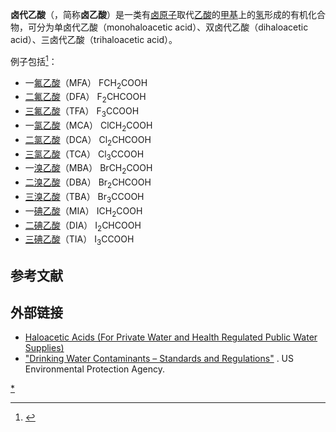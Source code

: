 '''卤代乙酸'''（{{lang-en|haloacetic acid}}，简称'''卤乙酸'''）是一类有[[卤代烃|卤原子]]取代[[乙酸|乙酸]]的[[甲基|甲基]]上的[[氢|氢]]形成的有机化合物，可分为单卤代乙酸（monohaloacetic acid）、双卤代乙酸（dihaloacetic acid）、三卤代乙酸（trihaloacetic acid）。

例子包括<ref>{{Cite web|url = http://cehtp.org/faq/drinking_water/drinking_water_contaminants_disinfection_byproducts_(dbp)|title = Drinking Water|website = cehtp.org|access-date = 2016-08-15|archive-date = 2019-04-08|archive-url = https://web.archive.org/web/20190408200536/http://cehtp.org/faq/drinking_water/drinking_water_contaminants_disinfection_byproducts_(dbp)|dead-url = no}}</ref>：

* 一[[氟乙酸|氟乙酸]]（MFA） FCH<sub>2</sub>COOH
* [[二氟乙酸|二氟乙酸]]（DFA） F<sub>2</sub>CHCOOH
* [[三氟乙酸|三氟乙酸]]（TFA） F<sub>3</sub>CCOOH
* 一[[氯乙酸|氯乙酸]]（MCA） ClCH<sub>2</sub>COOH
* [[二氯乙酸|二氯乙酸]]（DCA） Cl<sub>2</sub>CHCOOH
* [[三氯乙酸|三氯乙酸]]（TCA） Cl<sub>3</sub>CCOOH
* 一[[溴乙酸|溴乙酸]]（MBA） BrCH<sub>2</sub>COOH
* [[二溴乙酸|二溴乙酸]]（DBA） Br<sub>2</sub>CHCOOH
* [[三溴乙酸|三溴乙酸]]（TBA） Br<sub>3</sub>CCOOH
* 一[[碘乙酸|碘乙酸]]（MIA） ICH<sub>2</sub>COOH
* [[二碘乙酸|二碘乙酸]]（DIA） I<sub>2</sub>CHCOOH
* [[三碘乙酸|三碘乙酸]]（TIA） I<sub>3</sub>CCOOH

== 参考文献 ==
{{reflist}}

== 外部链接 ==
*[http://www.saskh2o.ca/PDF-WaterCommittee/HaloaceticAcids.pdf Haloacetic Acids (For Private Water and Health Regulated Public Water Supplies)] {{Wayback|url=http://www.saskh2o.ca/PDF-WaterCommittee/HaloaceticAcids.pdf |date=20110706202541 }}
*[https://www.epa.gov/dwstandardsregulations "Drinking Water Contaminants – Standards and Regulations"] {{Wayback|url=https://www.epa.gov/dwstandardsregulations |date=20200130011339 }}. US Environmental Protection Agency.


[[Category:卤代乙酸|*]]

{{有机化合物小作品}}